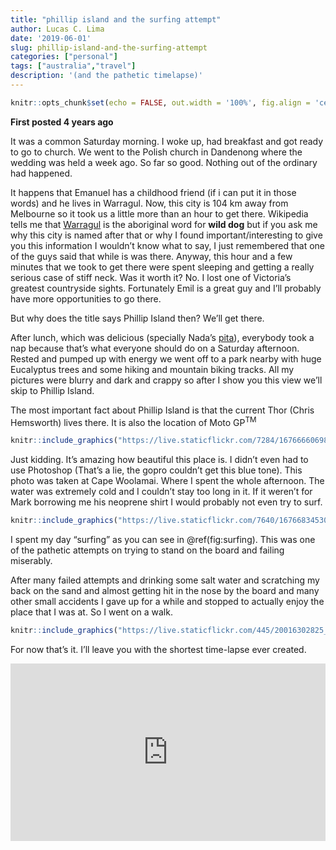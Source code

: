 ```yaml
---
title: "phillip island and the surfing attempt"
author: Lucas C. Lima
date: '2019-06-01'
slug: phillip-island-and-the-surfing-attempt
categories: ["personal"]
tags: ["australia","travel"]
description: '(and the pathetic timelapse)'
---
```


```r
knitr::opts_chunk$set(echo = FALSE, out.width = '100%', fig.align = 'center')
```

__First posted 4 years ago__

It was a common Saturday morning. I woke up, had breakfast and got ready to go to church. We went to the Polish church in Dandenong where the wedding was held a week ago. So far so good. Nothing out of the ordinary had happened.

It happens that Emanuel has a childhood friend (if i can put it in those words) and he lives in Warragul. Now, this city is 104 km away from Melbourne so it took us a little more than an hour to get there. Wikipedia tells me that [Warragul](https://en.wikipedia.org/wiki/Warragul) is the aboriginal word for __wild dog__ but if you ask me why this city is named after that or why I found important/interesting to give you this information I wouldn’t know what to say, I just remembered that one of the guys said that while is was there. Anyway, this hour and a few minutes that we took to get there were spent sleeping and getting a really serious case of stiff neck. Was it worth it? No. I lost one of Victoria’s greatest countryside sights. Fortunately Emil is a great guy and I’ll probably have more opportunities to go there.

But why does the title says Phillip Island then? We’ll get there.

After lunch, which was delicious (specially Nada’s [pita](https://en.wikipedia.org/wiki/B%C3%B6rek)), everybody took a nap because that’s what everyone should do on a Saturday afternoon. Rested and pumped up with energy we went off to a park nearby with huge Eucalyptus trees and some hiking and mountain biking tracks. All my pictures were blurry and dark and crappy so after I show you this view we’ll skip to Phillip Island.

The most important fact about Phillip Island is that the current Thor (Chris Hemsworth) lives there. It is also the location of Moto GP^TM^

```r
knitr::include_graphics("https://live.staticflickr.com/7284/16766660698_117885f7d2_b_d.jpg")
```

Just kidding. It’s amazing how beautiful this place is. I didn’t even had to use Photoshop (That’s a lie, the gopro couldn’t get this blue tone). This photo was taken at Cape Woolamai. Where I spent the whole afternoon. The water was extremely cold and I couldn’t stay too long in it. If it weren’t for Mark borrowing me his neoprene shirt I would probably not even try to surf.

```r
knitr::include_graphics("https://live.staticflickr.com/7640/16766834530_51f9c6a374_b_d.jpg")
```


I spent my day “surfing” as you can see in \@ref(fig:surfing). This was one of the pathetic attempts on trying to stand on the board and failing miserably.

After many failed attempts and drinking some salt water and scratching my back on the sand and almost getting hit in the nose by the board and many other small accidents I gave up for a while and stopped to actually enjoy the place that I was at. So I went on a walk.

```r
knitr::include_graphics("https://live.staticflickr.com/445/20016302825_5bd7593253_b_d.jpg")
```

For now that’s it. I’ll leave you with the shortest time-lapse ever created.

<div style="padding:56.25% 0 0 0;position:relative;"><iframe src="https://player.vimeo.com/video/121430894?title=0&byline=0&portrait=0" style="position:absolute;top:0;left:0;width:100%;height:100%;" frameborder="0" allow="autoplay; fullscreen" allowfullscreen></iframe></div><script src="https://player.vimeo.com/api/player.js"></script>